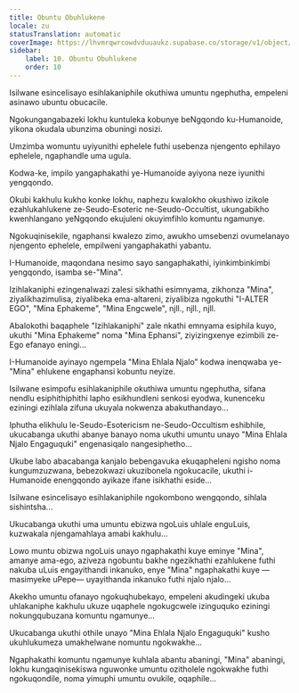 ```yaml
---
title: Obuntu Obuhlukene
locale: zu
statusTranslation: automatic
coverImage: https://lhvmrqwrcowdvduuaukz.supabase.co/storage/v1/object/public/strapi-uploads/small_cover-tratado-de-psicologia-revolucionaria.webp-5e15e1cec4e0ebebcde5d7fc7565d8fd.webp
sidebar:
    label: 10. Obuntu Obuhlukene
    order: 10
---
```

Isilwane esincelisayo esihlakaniphile okuthiwa umuntu ngephutha, empeleni asinawo ubuntu obucacile.

Ngokungangabazeki lokhu kuntuleka kobunye beNgqondo ku-Humanoide, yikona okudala ubunzima obuningi nosizi.

Umzimba womuntu uyiyunithi ephelele futhi usebenza njengento ephilayo ephelele, ngaphandle uma ugula.

Kodwa-ke, impilo yangaphakathi ye-Humanoide ayiyona neze iyunithi yengqondo.

Okubi kakhulu kukho konke lokhu, naphezu kwalokho okushiwo izikole ezahlukahlukene ze-Seudo-Esoteric ne-Seudo-Occultist, ukungabikho kwenhlangano yeNgqondo ekujuleni okuyimfihlo komuntu ngamunye.

Ngokuqinisekile, ngaphansi kwalezo zimo, awukho umsebenzi ovumelanayo njengento ephelele, empilweni yangaphakathi yabantu.

I-Humanoide, maqondana nesimo sayo sangaphakathi, iyinkimbinkimbi yengqondo, isamba se-"Mina".

Izihlakaniphi ezingenalwazi zalesi sikhathi esimnyama, zikhonza "Mina", ziyalikhazimulisa, ziyalibeka ema-altareni, ziyalibiza ngokuthi "I-ALTER EGO", "Mina Ephakeme", "Mina Engcwele", njll., njll., njll.

Abalokothi baqaphele "Izihlakaniphi" zale nkathi emnyama esiphila kuyo, ukuthi "Mina Ephakeme" noma "Mina Ephansi", ziyizingxenye ezimbili ze-Ego efanayo eningi...

I-Humanoide ayinayo ngempela "Mina Ehlala Njalo" kodwa inenqwaba ye-"Mina" ehlukene engaphansi kobuntu neyize.

Isilwane esimpofu esihlakaniphile okuthiwa umuntu ngephutha, sifana nendlu esiphithiphithi lapho esikhundleni senkosi eyodwa, kunenceku eziningi ezihlala zifuna ukuyala nokwenza abakuthandayo...

Iphutha elikhulu le-Seudo-Esotericism ne-Seudo-Occultism eshibhile, ukucabanga ukuthi abanye banayo noma ukuthi umuntu unayo "Mina Ehlala Njalo Engaguquki" engenasiqalo nangesiphetho...

Ukube labo abacabanga kanjalo bebengavuka ekuqapheleni ngisho noma kungumzuzwana, bebezokwazi ukuzibonela ngokucacile, ukuthi i-Humanoide enengqondo ayikaze ifane isikhathi eside...

Isilwane esincelisayo esihlakaniphile ngokombono wengqondo, sihlala sishintsha...

Ukucabanga ukuthi uma umuntu ebizwa ngoLuis uhlale enguLuis, kuzwakala njengamahlaya amabi kakhulu...

Lowo muntu obizwa ngoLuis unayo ngaphakathi kuye eminye "Mina", amanye ama-ego, aziveza ngobuntu bakhe ngezikhathi ezahlukene futhi nakuba uLuis engayithandi inkanuko, enye "Mina" ngaphakathi kuye —masimyeke uPepe— uyayithanda inkanuko futhi njalo njalo...

Akekho umuntu ofanayo ngokuqhubekayo, empeleni akudingeki ukuba uhlakaniphe kakhulu ukuze uqaphele ngokugcwele izinguquko eziningi nokungqubuzana komuntu ngamunye...

Ukucabanga ukuthi othile unayo "Mina Ehlala Njalo Engaguquki" kusho ukuhlukumeza umakhelwane nomuntu ngokwakhe...

Ngaphakathi komuntu ngamunye kuhlala abantu abaningi, "Mina" abaningi, lokhu kungaqinisekiswa nguwonke umuntu ozitholele ngokwakhe futhi ngokuqondile, noma yimuphi umuntu ovukile, oqaphile...

